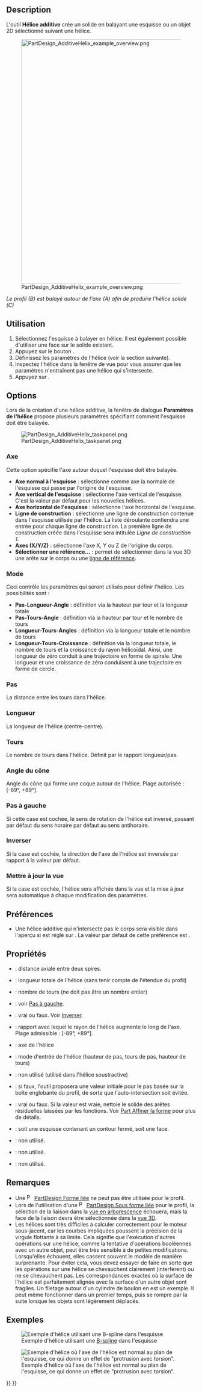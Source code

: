 <languages/>

{{Docnav/fr
|[[PartDesign_AdditivePipe/fr|Balayage additif]]
|[[PartDesign_AdditiveBox/fr|Cube additif]]
|[[PartDesign_Workbench/fr|Atelier PartDesign]]
|IconL=PartDesign_AdditivePipe.svg
|IconR=PartDesign_AdditiveBox.svg
|IconC=Workbench_PartDesign.svg
}}

{{GuiCommand/fr
|Name=PartDesign AdditiveHelix
|Name/fr=PartDesign Hélice additive
|MenuLocation=PartDesign → Créer une fonction additive → Hélice additive
|Workbenches=[[PartDesign_Workbench/fr|PartDesign]]
|Version=0.19
|SeeAlso=[[PartDesign_SubtractiveHelix/fr|PartDesign Hélice soustractive]]
}}

== Description ==

L'outil '''Hélice additive''' crée un solide en balayant une esquisse ou un objet 2D sélectionné suivant une hélice.

[[File:PartDesign_AdditiveHelix_example_overview.png|none|650px]]

''Le profil (B) est balayé autour de l'axe (A) afin de produire l'hélice solide (C)''

<span id="Usage"></span>
== Utilisation ==

# Sélectionnez l'esquisse à balayer en hélice. Il est également possible d'utiliser une face sur le solide existant.
# Appuyez sur le bouton {{Button|[[Image:PartDesign_AdditiveHelix.svg|16px]] [[PartDesign_AdditiveHelix/fr|Hélice additive]]}}.
# Définissez les paramètres de l'hélice (voir la section suivante).
# Inspectez l'hélice dans la fenêtre de vue pour vous assurer que les paramètres n'entraînent pas une hélice qui s'intersecte.
# Appuyez sur {{Button|OK}}.

== Options ==

Lors de la création d'une hélice additive, la fenêtre de dialogue '''Paramètres de l'hélice''' propose plusieurs paramètres spécifiant comment l'esquisse doit être balayée.

[[File:PartDesign_AdditiveHelix_taskpanel.png|frame|left]]

<span id="Axis"></span>
===Axe===

Cette option spécifie l'axe autour duquel l'esquisse doit être balayée.
* '''Axe normal à l'esquisse''' : sélectionne comme axe la normale de l'esquisse qui passe par l'origine de l'esquisse. {{Version/fr|0.20}}
* '''Axe vertical de l'esquisse''' : sélectionne l'axe vertical de l'esquisse. C'est la valeur par défaut pour les nouvelles hélices.
* '''Axe horizontal de l'esquisse''' : sélectionne l'axe horizontal de l'esquisse.
* '''Ligne de construction'''  : sélectionne une ligne de construction contenue dans l'esquisse utilisée par l'hélice. La liste déroulante contiendra une entrée pour chaque ligne de construction. La première ligne de construction créée dans l'esquisse sera intitulée ''Ligne de construction 1''.
* '''Axes (X/Y/Z)''' : sélectionne l'axe X, Y ou Z de l'origine du corps.
* '''Sélectionner une référence...''' : permet de sélectionner dans la vue 3D une arête sur le corps ou une [[PartDesign_Line/fr|ligne de référence]].

=== Mode ===

Ceci contrôle les paramètres qui seront utilisés pour définir l'hélice. Les possibilités sont :
* '''Pas-Longueur-Angle''' : définition via la hauteur par tour et la longueur totale
* '''Pas-Tours-Angle''' : définition via la hauteur par tour et le nombre de tours
* '''Longueur-Tours-Angles''' : définition via la longueur totale et le nombre de tours
* '''Longueur-Tours-Croissance''' {{Version/fr|0.20}} : définition via la longueur totale, le nombre de tours et la croissance du rayon hélicoïdal. Ainsi, une longueur de zéro conduit à une trajectoire en forme de spirale. Une longueur et une croissance de zéro conduisent à une trajectoire en forme de cercle.

<span id="Pitch"></span>
=== Pas ===

La distance entre les tours dans l'hélice.

<span id="Height"></span>
=== Longueur ===

La longueur de l'hélice (centre-centre).

<span id="Turns"></span>
=== Tours ===

Le nombre de tours dans l'hélice. Définit par le rapport longueur/pas.

<span id="Cone_Angle"></span>
=== Angle du cône ===

Angle du cône qui forme une coque autour de l'hélice. Plage autorisée : [-89°, +89°].

<span id="Left_handed"></span>
=== Pas à gauche ===

Si cette case est cochée, le sens de rotation de l'hélice est inversé, passant par défaut du sens horaire par défaut au sens antihoraire.

<span id="Reversed"></span>
=== Inverser ===

Si la case est cochée, la direction de l'axe de l'hélice est inversée par rapport à la valeur par défaut.

<span id="Update_view"></span>
=== Mettre à jour la vue ===

Si la case est cochée, l'hélice sera affichée dans la vue et la mise à jour sera automatique à chaque modification des paramètres.

<span id="Preferences"></span>
== Préférences ==

* Une hélice additive qui n'intersecte pas le corps sera visible dans l'aperçu si {{MenuCommand|Outils → Éditer paramètres.... → BaseApp → Préférences → Mod → PartDesign → AdditiveHelixPreview}} est réglé sur {{TRUE}}. La valeur par défaut de cette préférence est {{FALSE}}. {{Version/fr|0.20}}

<span id="Properties"></span>
== Propriétés ==

* {{PropertyData|Pitch}} : distance axiale entre deux spires.
* {{PropertyData|Height}} : longueur totale de l'hélice (sans tenir compte de l'étendue du profil)
* {{PropertyData|Turns}} : nombre de tours (ne doit pas être un nombre entier)
* {{PropertyData|Left Handed}} : voir [[#Pas_à_gauche|Pas à gauche]].
* {{PropertyData|Reversed}} : vrai ou faux. Voir [[#Inverser|Inverser]].
* {{PropertyData|Angle}} : rapport avec lequel le rayon de l'hélice augmente le long de l'axe. Plage admissible : [-89°, +89°].
* {{PropertyData|Reference axis}} : axe de l'hélice
* {{PropertyData|Mode}} : mode d'entrée de l'hélice (hauteur de pas, tours de pas, hauteur de tours)
* {{PropertyData|Outside}} : non utilisé (utilisé dans l'hélice soustractive)
* {{PropertyData|Has Been Edited}} : si faux, l'outil proposera une valeur initiale pour le pas basée sur la boîte englobante du profil, de sorte que l'auto-intersection soit évitée.
* {{PropertyData|Refine}} : vrai ou faux. Si la valeur est vraie, nettoie le solide des arêtes résiduelles laissées par les fonctions. Voir [[Part_RefineShape/fr|Part Affiner la forme]] pour plus de détails.
* {{PropertyData|Profile}} : soit une esquisse contenant un contour fermé, soit une face.
* {{PropertyData|Midplane}} : non utilisé.
* {{PropertyData|Up to face}} : non utilisé.
* {{PropertyData|Allow multiple face}} : non utilisé.

<span id="Notes"></span>
== Remarques ==

* Une [[File:PartDesign_ShapeBinder.svg|16px]] [[PartDesign_ShapeBinder/fr|PartDesign Forme liée]] ne peut pas être utilisée pour le profil.
* Lors de l'utilisation d'une [[File:PartDesign_SubShapeBinder.svg|16px]] [[PartDesign_SubShapeBinder/fr|PartDesign Sous forme liée]] pour le profil, la sélection de la liaison dans la [[Tree_view/fr|vue en arborescence]] échouera, mais la face de la liaison devra être sélectionnée dans la [[3D_view/fr|vue 3D]].
* Les hélices sont très difficiles à calculer correctement pour le moteur sous-jacent, car les courbes impliquées poussent la précision de la virgule flottante à sa limite. Cela signifie que l'exécution d'autres opérations sur une hélice, comme la tentative d'opérations booléennes avec un autre objet, peut être très sensible à de petites modifications. Lorsqu'elles échouent, elles cassent souvent le modèle de manière surprenante. Pour éviter cela, vous devez essayer de faire en sorte que les opérations sur une hélice se chevauchent clairement (interfèrent) ou ne se chevauchent pas. Les correspondances exactes où la surface de l'hélice est parfaitement alignée avec la surface d'un autre objet sont fragiles. Un filetage autour d'un cylindre de boulon en est un exemple. Il peut même fonctionner dans un premier temps, puis se rompre par la suite lorsque les objets sont légèrement déplacés.

<span id="Examples"></span>
== Exemples ==

[[File:PartDesign_AdditiveHelix_example_bspline.png|frame|left|Exemple d'hélice utilisant une [[Sketcher_CreateBSpline/fr|B-spline]] dans l'esquisse]]

[[File:PartDesign_AdditiveHelix_example_twisting_pad.png|frame|left|Exemple d'hélice où l'axe de l'hélice est normal au plan de l'esquisse, ce qui donne un effet de "protrusion avec torsion".]]


{{Docnav/fr
|[[PartDesign_AdditivePipe/fr|Balayage additif]]
|[[PartDesign_AdditiveBox/fr|Cube additif]]
|[[PartDesign_Workbench/fr|Atelier PartDesign]]
|IconL=PartDesign_AdditivePipe.svg
|IconR=PartDesign_AdditiveBox.svg
|IconC=Workbench_PartDesign.svg
}}

{{PartDesign Tools navi{{#translation:}}}}
{{Userdocnavi{{#translation:}}}}